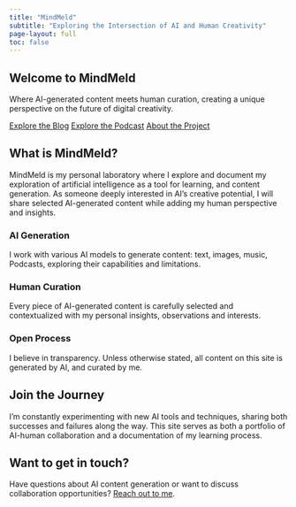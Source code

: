 ```yaml
---
title: "MindMeld"
subtitle: "Exploring the Intersection of AI and Human Creativity"
page-layout: full
toc: false
---
```


 

:::{.column-page}
:::{.hero-banner}
# Welcome to MindMeld

Where AI-generated content meets human curation, creating a unique perspective on the future of digital creativity.

[Explore the Blog](blog/index.qmd){.btn .btn-primary .btn-lg role="button"}
[Explore the Podcast](podcasts/index.qmd){.btn .btn-primary .btn-lg role="button"}
[About the Project](about.qmd){.btn .btn-secondary .btn-lg role="button"}

:::
:::

## What is MindMeld?

MindMeld is my personal laboratory where I explore and document my exploration of artificial intelligence as a tool for learning, and content generation. As someone deeply interested in AI's creative potential, I will share selected AI-generated content while adding my human perspective and insights.

::::{.grid}

:::{.g-col-12 .g-col-md-4}

### AI Generation

I work with various AI models to generate content: text, images, music, Podcasts, exploring their capabilities and limitations.

:::

:::{.g-col-12 .g-col-md-4}

### Human Curation

Every piece of AI-generated content is carefully selected and contextualized with my personal insights,  observations and interests.

:::

:::{.g-col-12 .g-col-md-4}

### Open Process

I believe in transparency. Unless otherwise stated, all content on this site is generated by AI, and curated by me.

:::

::::

 

## Join the Journey

I'm constantly experimenting with new AI tools and techniques, sharing both successes and failures along the way. This site serves as both a portfolio of AI-human collaboration and a documentation of my learning process.

:::{.callout-note}

## Want to get in touch?

Have questions about AI content generation or want to discuss collaboration opportunities? [Reach out to me](about.qmd#contact).

:::